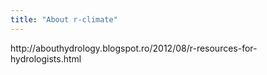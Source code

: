 ```yaml
---
title: "About r-climate"
---
```


http://abouthydrology.blogspot.ro/2012/08/r-resources-for-hydrologists.html